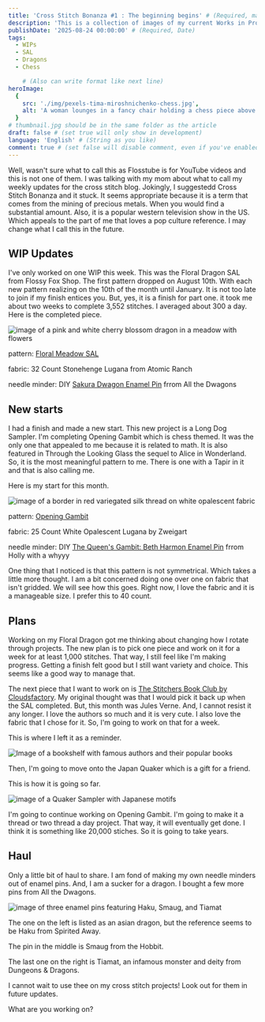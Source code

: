 ```yaml
---
title: 'Cross Stitch Bonanza #1 : The beginning begins' # (Required, max 60)
description: 'This is a collection of images of my current Works in Progress for August 2025.' # (Required, 10 to 160)
publishDate: '2025-08-24 00:00:00' # (Required, Date)
tags:
  - WIPs
  - SAL
  - Dragons
  - Chess

    # (Also can write format like next line)
heroImage:
  {
    src: './img/pexels-tima-miroshnichenko-chess.jpg',
    alt: 'A woman lounges in a fancy chair holding a chess piece above a chess game on a table '
  }
# thumbnail.jpg should be in the same folder as the article
draft: false # (set true will only show in development)
language: 'English' # (String as you like)
comment: true # (set false will disable comment, even if you've enabled it in site-config)
---
```


Well, wasn't sure what to call this as Flosstube is for YouTube
videos and this is not one of them. I was talking with my mom about what
to call my weekly updates for the cross stitch blog. Jokingly, I suggestedd
Cross Stitch Bonanza and it stuck. It seems appropriate because
it is a term that comes from the mining of precious metals. When you
would find a substantial amount. Also, it is a popular western television show
in the US. Which appeals to the part of me that loves a
pop culture reference. I may change what I call this in
the future.

## WIP Updates

I've only worked on one WIP this week. This was the
Floral Dragon SAL from Flossy Fox Shop. The first pattern
dropped on August 10th. With each new pattern realizing on the 10th
of the month until January. It is not too late to join if my
finish entices you. But, yes, it is a finish for part one. it
took me about two weeks to complete 3,552 stitches. I averaged
about 300 a day. Here is the completed piece.

![image of a pink and white cherry blossom dragon in a meadow with flowers](./img/floral-dragon-meadow-sal-part-one-complete.jpg)

pattern: [Floral Meadow SAL](https://www.etsy.com/listing/4322334131/flower-dragon-meadow-stitch-along-6)

fabric: 32 Count Stonehenge Lugana from Atomic Ranch

needle minder: DIY [Sakura Dwagon Enamel Pin](https://www.etsy.com/listing/1305083087/original-dragon-pins-set-1-rainbow-heart?ref=yr_purchases) frrom All the Dwagons

## New starts

I had a finish and made a new start. This new project is
a Long Dog Sampler. I'm completing Opening Gambit which is
chess themed. It was the only one that appealed to me because
it is related to math. It is also featured in Through the Looking Glass
the sequel to Alice in Wonderland. So, it is the most meaningful
pattern to me. There is one with a Tapir in it and that is also calling me.

Here is my start for this month.

![image of a border in red variegated silk thread on white opalescent fabric](./img/long-dog-sampler-opening-gambit-new-start.jpg)

pattern: [Opening Gambit](https://www.longdogsampler.com/product/opening-gambit/)

fabric: 25 Count White Opalescent Lugana by Zweigart

needle minder: DIY [The Queen's Gambit: Beth Harmon Enamel Pin](https://www.etsy.com/listing/892043072/the-queens-gambit-beth-harmon-enamel-pin?ref=yr_purchases) frrom Holly with a whyyy

One thing that I noticed is that this pattern is not symmetrical. Which takes a little more thought. I am a bit
concerned doing one over one on fabric that isn't gridded. We will see how this goes. Right now, I love the fabric
and it is a manageable size. I prefer this to 40 count.

## Plans

Working on my Floral Dragon got me thinking about changing how
I rotate through projects. The new plan is to pick one piece
and work on it for a week for at least 1,000 stitches. That way, I still
feel like I'm making progress. Getting a finish felt good but I still
want variety and choice. This seems like a good way to manage that.

The next piece that I want to work on is [The Stitchers Book Club by Cloudsfactory](https://cloudsfactory.net/the-stitchers-book-club-cross-stitch-pattern.html).
My original thought was that I would pick it back up when the SAL completed. But,
this month was Jules Verne. And, I cannot resist it any longer. I love the authors so much
and it is very cute. I also love the fabric that I chose for it. So, I'm
going to work on that for a week.

This is where I left it as a reminder.

![Image of a bookshelf with famous authors and their popular books](./img/stichers-081725.jpg)

Then, I'm going to move onto the Japan Quaker which is a gift for a friend.

This is how it is going so far.

![image of a Quaker Sampler with Japanese motifs](./img/japan-081725.jpg)

I'm going to continue working on Opening Gambit. I'm going to make it a
thread or two thread a day project. That way, it will eventually get done.
I think it is something like 20,000 stiches. So it is going to take years.

## Haul

Only a little bit of haul to share. I am fond of making
my own needle minders out of enamel pins. And, I am a sucker
for a dragon. I bought a few more pins from All the Dwagons.

![image of three enamel pins featuring Haku, Smaug, and Tiamat](./img/needle-minder-diy-enamel-pins-haku-smaug-tiamat.jpg)

The one on the left is listed as an asian dragon, but the reference seems to be Haku from Spirited Away.

The pin in the middle is Smaug from the Hobbit.

The last one on the right is Tiamat, an infamous monster and deity from Dungeons & Dragons.

I cannot wait to use thee on my cross stitch projects! Look out
for them in future updates.

What are you working on?
